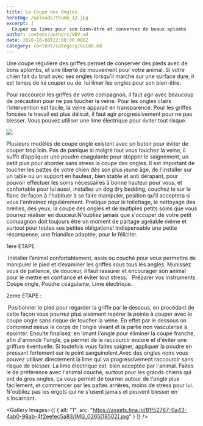 ```yaml
---
title: La Coupe des Ongles
heroImg: /uploads/thumb_12.jpg
excerpt: |
  Coupez ou limez pour son bien-être et conservez de beaux aplombs
author: content/authors/VDV.md
date: 2020-10-08T22:00:00.000Z
category: content/category/Guide.md
---
```


Une coupe régulière des griffes permet de conserver des pieds avec de bons aplombs, et une liberté de mouvement pour votre animal. Si votre chien fait du bruit avec ses ongles lorsqu'il marche sur une surface dure, il est temps de lui couper ou de  lui limer les ongles pour son bien-être.

Pour raccourcir les griffes de votre compagnon, il faut agir avec beaucoup de précaution pour ne pas toucher la veine. Pour les ongles clairs l’intervention est facile, la veine apparait en transparence. Pour les griffes foncées le travail est plus délicat, il faut agir progressivement pour ne pas blesser. Vous pouvez utiliser une lime électrique pour éviter tout risque.

![](</uploads/Screenshot_1 (1).jpg>)

Plusieurs modèles de coupe ongle existent avec un butoir pour éviter de couper trop loin. Pas de panique si malgré tout vous touchez la veine, il suffit d’appliquer une poudre coagulante pour stopper le saignement, un petit plus pour aborder sans stress la coupe des ongles. Il est important de toucher les pattes de votre chien dès son plus jeune âge, de l'installer sur un table ou un support en hauteur, bien stable et anti dérapant, pour pouvoir effectuer les soins nécessaires à bonne hauteur pour vous, et confortable pour lui aussi, installez un dog dry bedding, couchez le sur le flanc de façon à l'habituer à se faire manipuler, position qu'il acceptera si vous l'entrainez régulièrement. Pratique pour le toilettage, le nettoyage des oreilles, des yeux, la coupe des ongles et de multiples petits soins que vous pourrez réaliser en douceur.N'oubliez jamais que s'occuper de votre petit compagnon doit toujours être un moment de partage agréable même et surtout pour toutes ses petites obligations! Indispensable une petite récompense, une friandise adaptée, pour le féliciter.

1ere ETAPE : 

 Installer l’animal confortablement, assis ou couché pour vous permettre de manipuler le pied et d’examiner les griffes sous tous les angles. Munissez vous de patience, de douceur, il faut rassurer et encourager son animal pour le mettre en confiance et éviter tout stress. 
 Préparer vos instruments: Coupe ongle, Poudre coagulante, Lime électrique. 

2eme ETAPE : 

 Positionner le pied pour regarder la griffe par le dessous, en procédant de cette façon vous pourrez plus aisément repérer la pointe à couper avec le coupe ongle sans risque de toucher la veine. En effet par le dessous on comprend mieux le corps de l'ongle vivant et la partie non vascularisé à épointer. Ensuite finalisez  en limant l'ongle pour éliminer la coupe franche, afin d'arrondir l'ongle, ça permet de le raccourcir encore et d'éviter une griffure éventuelle. Si toutefois vous faites saigner, appliquer la poudre en pressant fortement sur le point sanguinolent.Avec des ongles noirs vous pouvez utiliser directement la lime qui va progressivement raccourcir sans risque de blesser. La lime électrique est  bien acceptée par l'animal. Faites le de préférence avec l'animal couché, surtout pour les grands chiens qui ont de gros ongles, ça vous permet de tourner autour de l'ongle plus facilement, et commencer par les pattes arrières, moins de stress pour lui. N'oubliez pas les ergots qui ne s'usent jamais et peuvent blesser en s'incarnant.

<Gallery
  Images={[
    {
      alt: "1",
      src: "https://assets.tina.io/81f52767-0a43-4ab0-98ab-4f2eefec5a83/IMG_0265[18502].jpg"
    }
  ]}
/>


     
